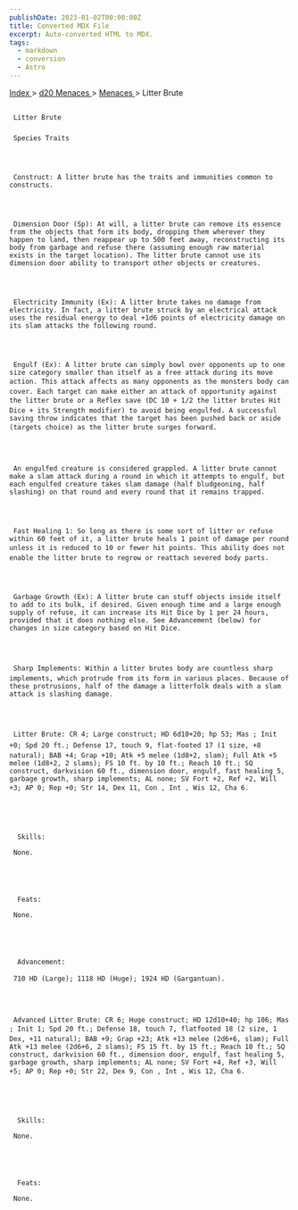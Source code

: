 ```yaml
---
publishDate: 2023-01-02T00:00:00Z
title: Converted MDX File
excerpt: Auto-converted HTML to MDX.
tags:
  - markdown
  - conversion
  - Astro
---
```


[
Index
](-index) >
[
d20 Menaces
](menaces-d20-index) >
[
Menaces
](menaces-d20-menaces-index) > Litter Brute

##

     Litter Brute

###

     Species Traits




     Construct: A litter brute has the traits and immunities common to constructs.




     Dimension Door (Sp): At will, a litter brute can remove its essence from the objects that form its body, dropping them wherever they happen to land, then reappear up to 500 feet away, reconstructing its body from garbage and refuse there (assuming enough raw material exists in the target location). The litter brute cannot use its dimension door ability to transport other objects or creatures.




     Electricity Immunity (Ex): A litter brute takes no damage from electricity. In fact, a litter brute struck by an electrical attack uses the residual energy to deal +1d6 points of electricity damage on its slam attacks the following round.




     Engulf (Ex): A litter brute can simply bowl over opponents up to one size category smaller than itself as a free attack during its move action. This attack affects as many opponents as the monsters body can cover. Each target can make either an attack of opportunity against the litter brute or a Reflex save (DC 10 + 1/2 the litter brutes Hit Dice + its Strength modifier) to avoid being engulfed. A successful saving throw indicates that the target has been pushed back or aside (targets choice) as the litter brute surges forward.




     An engulfed creature is considered grappled. A litter brute cannot make a slam attack during a round in which it attempts to engulf, but each engulfed creature takes slam damage (half bludgeoning, half slashing) on that round and every round that it remains trapped.




     Fast Healing 1: So long as there is some sort of litter or refuse within 60 feet of it, a litter brute heals 1 point of damage per round unless it is reduced to 10 or fewer hit points. This ability does not enable the litter brute to regrow or reattach severed body parts.




     Garbage Growth (Ex): A litter brute can stuff objects inside itself to add to its bulk, if desired. Given enough time and a large enough supply of refuse, it can increase its Hit Dice by 1 per 24 hours, provided that it does nothing else. See Advancement (below) for changes in size category based on Hit Dice.




     Sharp Implements: Within a litter brutes body are countless sharp implements, which protrude from its form in various places. Because of these protrusions, half of the damage a litterfolk deals with a slam attack is slashing damage.




     Litter Brute: CR 4; Large construct; HD 6d10+20; hp 53; Mas ; Init +0; Spd 20 ft.; Defense 17, touch 9, flat-footed 17 (1 size, +8 natural); BAB +4; Grap +10; Atk +5 melee (1d8+2, slam); Full Atk +5 melee (1d8+2, 2 slams); FS 10 ft. by 10 ft.; Reach 10 ft.; SQ construct, darkvision 60 ft., dimension door, engulf, fast healing 5, garbage growth, sharp implements; AL none; SV Fort +2, Ref +2, Will +3; AP 0; Rep +0; Str 14, Dex 11, Con , Int , Wis 12, Cha 6.





      Skills:

     None.





      Feats:

     None.





      Advancement:

     710 HD (Large); 1118 HD (Huge); 1924 HD (Gargantuan).




     Advanced Litter Brute: CR 6; Huge construct; HD 12d10+40; hp 106; Mas ; Init 1; Spd 20 ft.; Defense 18, touch 7, flatfooted 18 (2 size, 1 Dex, +11 natural); BAB +9; Grap +23; Atk +13 melee (2d6+6, slam); Full Atk +13 melee (2d6+6, 2 slams); FS 15 ft. by 15 ft.; Reach 10 ft.; SQ construct, darkvision 60 ft., dimension door, engulf, fast healing 5, garbage growth, sharp implements; AL none; SV Fort +4, Ref +3, Will +5; AP 0; Rep +0; Str 22, Dex 9, Con , Int , Wis 12, Cha 6.





      Skills:

     None.





      Feats:

     None.
